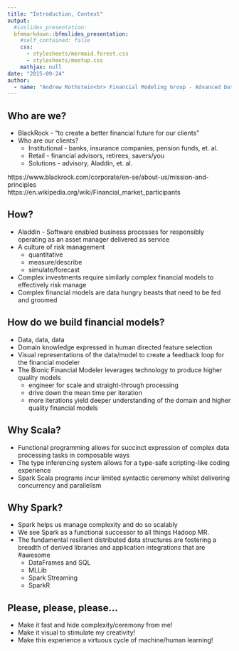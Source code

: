 ```yaml
---
title: "Introduction, Context"
output:
  #ioslides_presentation:
  bfmmarkdown::bfmslides_presentation:
    #self_contained: false
    css: 
      - stylesheets/mermaid.forest.css
      - stylesheets/meetup.css
    mathjax: null
date: "2015-09-24"
author:
  - name: "Andrew Rothstein<br> Financial Modeling Group - Advanced Data Analytics"
---
```


## Who are we?
* BlackRock - "to create a better financial future for our clients"
* Who are our clients?
    + Institutional - banks, insurance companies, pension funds, et. al.
    + Retail - financial advisors, retirees, savers/you
    + Solutions - advisory, Aladdin, et. al.
    
<footer class="source">https://www.blackrock.com/corporate/en-se/about-us/mission-and-principles
<br>https://en.wikipedia.org/wiki/Financial_market_participants</footer>

## How?
* Aladdin - Software enabled business processes for responsibly operating as an asset manager delivered as service
* A culture of risk management
    + quantitative
    + measure/describe
    + simulate/forecast
* Complex investments require similarly complex financial models to effectively risk manage
* Complex financial models are data hungry beasts that need to be fed and groomed

## How do we build financial models?
* Data, data, data
* Domain knowledge expressed in human directed feature selection
* Visual representations of the data/model to create a feedback loop for the financial modeler
* The Bionic Financial Modeler leverages technology to produce higher quality models
    + engineer for scale and straight-through processing
    + drive down the mean time per iteration
    + more iterations yield deeper understanding of the domain and higher quality financial models

## Why Scala?
* Functional programming allows for succinct expression of complex data processing tasks in composable ways
* The type inferencing system allows for a type-safe scripting-like coding experience
* Spark Scala programs incur limited syntactic ceremony whilst delivering concurrency and parallelism

## Why Spark?
* Spark helps us manage complexity and do so scalably
* We see Spark as a functional successor to all things Hadoop MR.
* The fundamental resilient distributed data structures are fostering a breadth of derived libraries and application integrations that are #awesome
    + DataFrames and SQL
    + MLLib
    + Spark Streaming
    + SparkR

## Please, please, please...
* Make it fast and hide complexity/ceremony from me!
* Make it visual to stimulate my creativity!
* Make this experience a virtuous cycle of machine/human learning!
